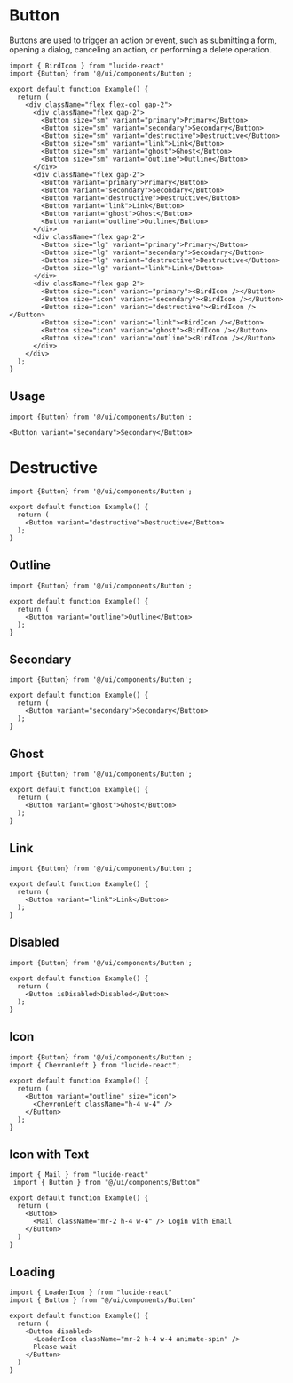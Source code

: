 # Button
Buttons are used to trigger an action or event, such as submitting a form, opening a dialog, canceling an action, or performing a delete operation.

```tsx preview
import { BirdIcon } from "lucide-react"
import {Button} from '@/ui/components/Button';

export default function Example() {
  return (
    <div className="flex flex-col gap-2">
      <div className="flex gap-2">
        <Button size="sm" variant="primary">Primary</Button>
        <Button size="sm" variant="secondary">Secondary</Button>
        <Button size="sm" variant="destructive">Destructive</Button>
        <Button size="sm" variant="link">Link</Button>
        <Button size="sm" variant="ghost">Ghost</Button>
        <Button size="sm" variant="outline">Outline</Button>
      </div>
      <div className="flex gap-2">
        <Button variant="primary">Primary</Button>
        <Button variant="secondary">Secondary</Button>
        <Button variant="destructive">Destructive</Button>
        <Button variant="link">Link</Button>
        <Button variant="ghost">Ghost</Button>
        <Button variant="outline">Outline</Button>
      </div>
      <div className="flex gap-2">
        <Button size="lg" variant="primary">Primary</Button>
        <Button size="lg" variant="secondary">Secondary</Button>
        <Button size="lg" variant="destructive">Destructive</Button>
        <Button size="lg" variant="link">Link</Button>
      </div>
      <div className="flex gap-2">
        <Button size="icon" variant="primary"><BirdIcon /></Button>
        <Button size="icon" variant="secondary"><BirdIcon /></Button>
        <Button size="icon" variant="destructive"><BirdIcon /></Button>
        <Button size="icon" variant="link"><BirdIcon /></Button>
        <Button size="icon" variant="ghost"><BirdIcon /></Button>
        <Button size="icon" variant="outline"><BirdIcon /></Button>
      </div>
    </div>
  );
}
```

## Usage

```tsx pure
import {Button} from '@/ui/components/Button';
```
```tsx pure
<Button variant="secondary">Secondary</Button>
```

<API moduleName="button" />

# Destructive
```tsx preview
import {Button} from '@/ui/components/Button';

export default function Example() {
  return (
    <Button variant="destructive">Destructive</Button>
  );
}
```

## Outline
```tsx preview
import {Button} from '@/ui/components/Button';

export default function Example() {
  return (
    <Button variant="outline">Outline</Button>
  );
}
```

## Secondary
```tsx preview
import {Button} from '@/ui/components/Button';

export default function Example() {
  return (
    <Button variant="secondary">Secondary</Button>
  );
}
```

## Ghost
```tsx preview
import {Button} from '@/ui/components/Button';

export default function Example() {
  return (
    <Button variant="ghost">Ghost</Button>
  );
}
```

## Link
```tsx preview
import {Button} from '@/ui/components/Button';

export default function Example() {
  return (
    <Button variant="link">Link</Button>
  );
}
```

## Disabled
```tsx preview
import {Button} from '@/ui/components/Button';

export default function Example() {
  return (
    <Button isDisabled>Disabled</Button>
  );
}
```

## Icon
```tsx preview
import {Button} from '@/ui/components/Button';
import { ChevronLeft } from "lucide-react";

export default function Example() {
  return (
    <Button variant="outline" size="icon">
      <ChevronLeft className="h-4 w-4" />
    </Button>
  );
}
```

## Icon with Text
```tsx preview
import { Mail } from "lucide-react"
 import { Button } from "@/ui/components/Button"
 
export default function Example() {
  return (
    <Button>
      <Mail className="mr-2 h-4 w-4" /> Login with Email
    </Button>
  )
}
```

## Loading
```tsx preview
import { LoaderIcon } from "lucide-react"
import { Button } from "@/ui/components/Button"
 
export default function Example() {
  return (
    <Button disabled>
      <LoaderIcon className="mr-2 h-4 w-4 animate-spin" />
      Please wait
    </Button>
  )
}
```
